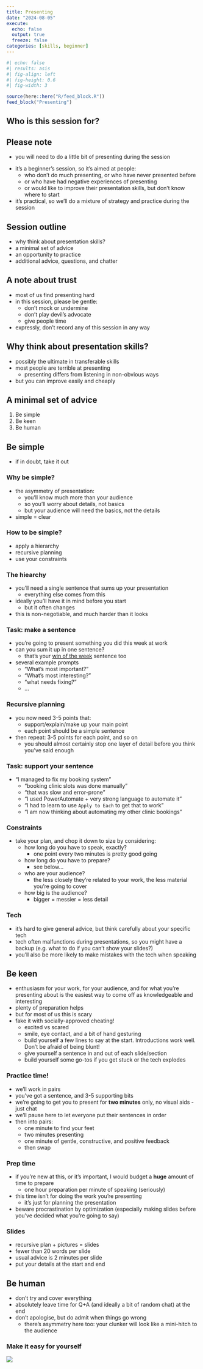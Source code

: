 ---
title: Presenting
date: "2024-08-05"
execute: 
  echo: false
  output: true
  freeze: false
categories: [skills, beginner]
---


```{r}
#| echo: false
#| results: asis
#| fig-align: left
#| fig-height: 0.6
#| fig-width: 3

source(here::here("R/feed_block.R"))
feed_block("Presenting")

```

## Who is this session for?

:::{.callout-important collapse=false appearance='default' icon=true}
## Please note
+ you will need to do a little bit of presenting during the session
:::

+ it's a beginner's session, so it's aimed at people:
    + who don't do much presenting, or who have never presented before
    + or who have had negative experiences of presenting
    + or would like to improve their presentation skills, but don't know where to start
+ it's practical, so we'll do a mixture of strategy and practice during the session

## Session outline

+ why think about presentation skills?
+ a minimal set of advice
+ an opportunity to practice
+ additional advice, questions, and chatter

## A note about trust
+ most of us find presenting hard
+ in this session, please be gentle:
    + don't mock or undermine
    + don't play devil's advocate
    + give people time
+ expressly, don't record any of this session in any way

## Why think about presentation skills?
+ possibly the ultimate in transferable skills
+ most people are terrible at presenting
    + presenting differs from listening in non-obvious ways
+ but you can improve easily and cheaply

## A minimal set of advice

1. Be simple
1. Be keen
1. Be human


## Be simple
+ if in doubt, take it out

### Why be simple?

+ the asymmetry of presentation:        
    + you'll know much more than your audience
    + so you'll worry about details, not basics
    + but your audience will need the basics, not the details
+ simple = clear

### How to be simple?

+ apply a hierarchy
+ recursive planning
+ use your constraints

### The hiearchy
+ you'll need a single sentence that sums up your presentation
    + everything else comes from this
+ ideally you'll have it in mind before you start
    + but it often changes
+ this is non-negotiable, and much harder than it looks

### Task: make a sentence
+ you're going to present something you did this week at work
+ can you sum it up in one sentence?
    +  that's your [win of the week](https://forms.office.com/e/8DgpNP6rcK) sentence too
+ several example prompts
    + "What's most important?"
    + "What's most interesting?"
    + "what needs fixing?"
    + ...
    
### Recursive planning
+ you now need 3-5 points that:
    + support/explain/make up your main point
    + each point should be a simple sentence
+ then repeat: 3-5 points for each point, and so on
    + you should almost certainly stop one layer of detail before you think you've said enough

### Task: support your sentence

+ "I managed to fix my booking system"
    + "booking clinic slots was done manually"
    + "that was slow and error-prone"
    + "I used PowerAutomate + very strong language to automate it"
    + "I had to learn to use `Apply to Each` to get that to work"
    + "I am now thinking about automating my other clinic bookings"
    
### Constraints
+ take your plan, and chop it down to size by considering:
    + how long do you have to speak, exactly?
        + one point every two minutes is pretty good going
    + how long do you have to prepare?
        + see below...
    + who are your audience?
        + the less closely they're related to your work, the less material you're going to cover
    + how big is the audience?
        + bigger = messier = less detail

### Tech
+ it's hard to give general advice, but think carefully about your specific tech
+ tech often malfunctions during presentations, so you might have a backup (e.g. what to do if you can't show your slides?)
+ you'll also be more likely to make mistakes with the tech when speaking

## Be keen
+ enthusiasm for your work, for your audience, and for what you're presenting about is the easiest way to come off as knowledgeable and interesting
+ plenty of preparation helps
+ but for most of us this is scary
+ fake it with socially-approved cheating!
    + excited vs scared
    + smile, eye contact, and a bit of hand gesturing
    + build yourself a few lines to say at the start. Introductions work well. Don't be afraid of being blunt!
    + give yourself a sentence in and out of each slide/section
    + build yourself some go-tos if you get stuck or the tech explodes

### Practice time!

+ we'll work in pairs
+ you've got a sentence, and 3-5 supporting bits
+ we're going to get you to present for **two minutes** only, no visual aids - just chat
+ we'll pause here to let everyone put their sentences in order 
+ then into pairs:
    + one minute to find your feet
    + two minutes presenting
    + one minute of gentle, constructive, and positive feedback
    + then swap

### Prep time

+ if you're new at this, or it's important, I would budget a **huge** amount of time to prepare
    + one hour preparation per minute of speaking (seriously)
+ this time isn't for doing the work you're presenting
    + it's just for planning the presentation
+ beware procrastination by optimization (especially making slides before you've decided what you're going to say)

### Slides

+ recursive plan + pictures = slides
+ fewer than 20 words per slide
+ usual advice is 2 minutes per slide
+ put your details at the start and end

## Be human

+ don't try and cover everything
+ absolutely leave time for Q+A (and ideally a bit of random chat) at the end
+ don't apologise, but do admit when things go wrong
    + there's asymmetry here too: your clunker will look like a mini-hitch to the audience

### Make it easy for yourself
![](images/desk.png)
